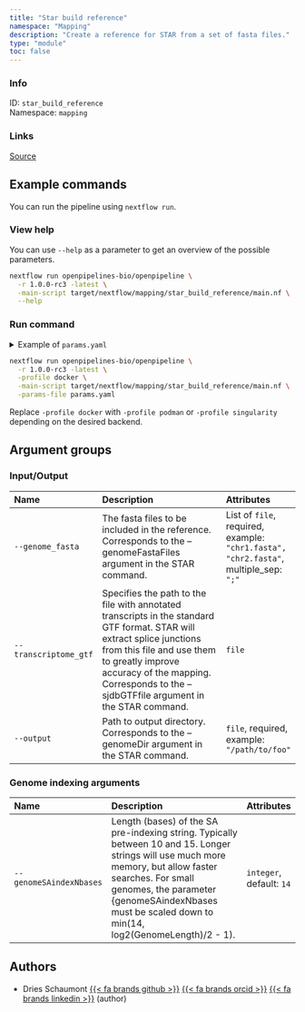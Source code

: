 ```yaml
---
title: "Star build reference"
namespace: "Mapping"
description: "Create a reference for STAR from a set of fasta files."
type: "module"
toc: false
---
```


::: {.column-margin}

### Info

ID: `star_build_reference`  
Namespace: `mapping`

### Links
[Source](https://github.com/openpipelines-bio/openpipeline/blob/1.0.0-rc3/./src/mapping/star_build_reference){.btn-action .btn-sm .btn-info .btn role="button"}

:::



## Example commands

You can run the pipeline using `nextflow run`.

### View help

You can use `--help` as a parameter to get an overview of the possible parameters.

```bash
nextflow run openpipelines-bio/openpipeline \
  -r 1.0.0-rc3 -latest \
  -main-script target/nextflow/mapping/star_build_reference/main.nf \
  --help
```

### Run command

<details>
<summary>Example of `params.yaml`</summary>
```yaml
# Input/Output
genome_fasta: # please fill in - example: ["chr1.fasta", "chr2.fasta"]
# transcriptome_gtf: "path/to/file"
# output: "$id.$key.output.output"

# Genome indexing arguments
genomeSAindexNbases: 14

# Nextflow input-output arguments
publish_dir: # please fill in - example: "output/"
# param_list: "my_params.yaml"
```
</details>

```bash
nextflow run openpipelines-bio/openpipeline \
  -r 1.0.0-rc3 -latest \
  -profile docker \
  -main-script target/nextflow/mapping/star_build_reference/main.nf \
  -params-file params.yaml
```

:::{.callout-note}
Replace `-profile docker` with `-profile podman` or `-profile singularity` depending on the desired backend.
:::

## Argument groups

### Input/Output

|Name                  |Description                                                                                                                                                                                                                                                     |Attributes                                                                           |
|:---------------------|:---------------------------------------------------------------------------------------------------------------------------------------------------------------------------------------------------------------------------------------------------------------|:------------------------------------------------------------------------------------|
|`--genome_fasta`      |The fasta files to be included in the reference. Corresponds to the --genomeFastaFiles argument in the STAR command.                                                                                                                                            |List of `file`, required, example: `"chr1.fasta", "chr2.fasta"`, multiple_sep: `";"` |
|`--transcriptome_gtf` |Specifies the path to the file with annotated transcripts in the standard GTF format. STAR will extract splice junctions from this file and use them to greatly improve accuracy of the mapping. Corresponds to the --sjdbGTFfile argument in the STAR command. |`file`                                                                               |
|`--output`            |Path to output directory. Corresponds to the --genomeDir argument in the STAR command.                                                                                                                                                                          |`file`, required, example: `"/path/to/foo"`                                          |


### Genome indexing arguments

|Name                    |Description                                                                                                                                                                                                                                                     |Attributes               |
|:-----------------------|:---------------------------------------------------------------------------------------------------------------------------------------------------------------------------------------------------------------------------------------------------------------|:------------------------|
|`--genomeSAindexNbases` |Length (bases) of the SA pre-indexing string. Typically between 10 and 15. Longer strings will use much more memory, but allow faster searches. For small genomes, the parameter {genomeSAindexNbases must be scaled down to min(14, log2(GenomeLength)/2 - 1). |`integer`, default: `14` |

## Authors


  * Dries Schaumont [{{< fa brands github >}}](https://github.com/DriesSchaumont) [{{< fa brands orcid >}}](https://orcid.org/0000-0002-4389-0440) [{{< fa brands linkedin >}}](https://linkedin.com/in/dries-schaumont) (author)
